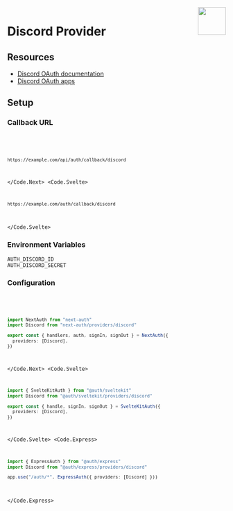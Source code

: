 
<img align="right" src="/img/providers/discord.svg" height="64" width="64" />

# Discord Provider

## Resources

- [Discord OAuth documentation](https://discord.com/developers/docs/topics/oauth2)
- [Discord OAuth apps](https://discord.com/developers/applications)

## Setup

### Callback URL

<Code>
  <Code.Next>

```bash
https://example.com/api/auth/callback/discord
```

  </Code.Next>
  <Code.Svelte>

```bash
https://example.com/auth/callback/discord
```

  </Code.Svelte>
</Code>

### Environment Variables

```
AUTH_DISCORD_ID
AUTH_DISCORD_SECRET
```

### Configuration

<Code>
  <Code.Next>

```ts filename="/auth.ts"
import NextAuth from "next-auth"
import Discord from "next-auth/providers/discord"

export const { handlers, auth, signIn, signOut } = NextAuth({
  providers: [Discord],
})
```

  </Code.Next>
  <Code.Svelte>

```ts filename="/src/auth.ts"
import { SvelteKitAuth } from "@auth/sveltekit"
import Discord from "@auth/sveltekit/providers/discord"

export const { handle, signIn, signOut } = SvelteKitAuth({
  providers: [Discord],
})
```

  </Code.Svelte>
  <Code.Express>

```ts filename="/src/app.ts"
import { ExpressAuth } from "@auth/express"
import Discord from "@auth/express/providers/discord"

app.use("/auth/*", ExpressAuth({ providers: [Discord] }))
```

  </Code.Express>
</Code>
